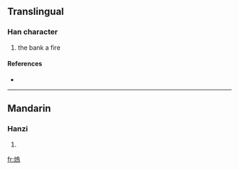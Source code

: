 ==Translingual==

===Han character===
{{Han char|rn=86|rad=火|as=10|sn=14|four=|canj=火竹口火 (FHRF)}}

# the bank a fire

====References====
* {{Han ref|kx=0680.040|dkj=19306|dj=1091.090|hdz=32224.010|uh=7193|ud=29075}}

----

==Mandarin==

===Hanzi===
{{cmn-hanzi|pin=[[liù]] ([[liu4]]), [[wèn]] ([[wen4]])|wg=liu<sup>4</sup>, wen<sup>4</sup>}}

# {{defn|Mandarin}}

[[fr:熓]]